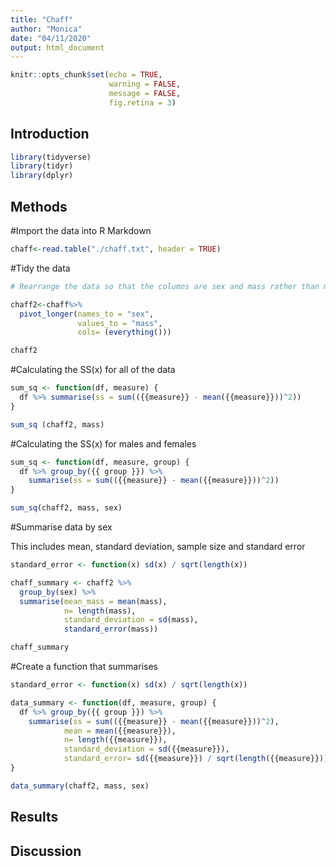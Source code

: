 ```yaml
---
title: "Chaff"
author: "Monica"
date: "04/11/2020"
output: html_document
---
```


```r
knitr::opts_chunk$set(echo = TRUE, 
                      warning = FALSE,
                      message = FALSE, 
                      fig.retina = 3)
```

## Introduction

```r
library(tidyverse)
library(tidyr)
library(dplyr)
```

## Methods

#Import the data into R Markdown

```r
chaff<-read.table("./chaff.txt", header = TRUE)
```

#Tidy the data

```r
# Rearrange the data so that the columns are sex and mass rather than males and females

chaff2<-chaff%>%
  pivot_longer(names_to = "sex",
               values_to = "mass",
               cols= (everything()))

chaff2

```

#Calculating the SS(x) for all of the data

```r
sum_sq <- function(df, measure) {
  df %>% summarise(ss = sum(({{measure}} - mean({{measure}}))^2))
}

sum_sq (chaff2, mass)
```

#Calculating the SS(x) for males and females

```r
sum_sq <- function(df, measure, group) {
  df %>% group_by({{ group }}) %>% 
    summarise(ss = sum(({{measure}} - mean({{measure}}))^2))
}

sum_sq(chaff2, mass, sex)
```

#Summarise data by sex

This includes mean, standard deviation, sample size and standard error

```r

standard_error <- function(x) sd(x) / sqrt(length(x))

chaff_summary <- chaff2 %>%
  group_by(sex) %>%
  summarise(mean_mass = mean(mass),
            n= length(mass),
            standard_deviation = sd(mass),
            standard_error(mass))

chaff_summary
```

#Create a function that summarises

```r

standard_error <- function(x) sd(x) / sqrt(length(x))

data_summary <- function(df, measure, group) {
  df %>% group_by({{ group }}) %>% 
    summarise(ss = sum(({{measure}} - mean({{measure}}))^2), 
            mean = mean({{measure}}),
            n= length({{measure}}),
            standard_deviation = sd({{measure}}),
            standard_error= sd({{measure}}) / sqrt(length({{measure}})))
}

data_summary(chaff2, mass, sex)
```

## Results



## Discussion